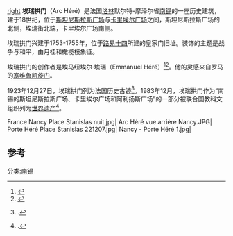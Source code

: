 [[image:Arc_Héré,_Place_Stanislas,_Nancy.jpg|right]]
'''埃瑞拱门'''（Arc Héré）是法国[[洛林|洛林]]默尔特-摩泽尔省[[南锡|南锡]]的一座历史建筑，建于18世纪，位于[[斯坦尼斯拉斯广场|斯坦尼斯拉斯广场]]与[[卡里埃尔广场|卡里埃尔广场]]之间，斯坦尼斯拉斯广场的北侧，埃瑞街北端，卡里埃尔广场南侧。

埃瑞拱门兴建于1753-1755年，位于[[路易十四|路易十四]]所建的皇家门旧址。装饰的主题是战争与和平，由月桂和橄榄枝象征。 

埃瑞拱门的创作者是埃马纽埃尔·埃瑞（Emmanuel Héré）<ref>{{Cite web|title=世界人名翻译大辞典 （上）|url=https://mall.cnki.net/reference/ref_search.aspx?bid=R200807102&inputText=H%C3%A9r%C3%A9%20de%20Corny|access-date=2021-10-29|work=mall.cnki.net|archive-date=2021-10-29|archive-url=https://web.archive.org/web/20211029151000/https://mall.cnki.net/reference/ref_search.aspx?bid=R200807102&inputText=H%C3%A9r%C3%A9%20de%20Corny|dead-url=no}}</ref><ref>{{Cite web |url=http://pagesperso-orange.fr/stanislas/stanislas/stanislas-arc-de-triomphe.htm |title=L'Arc de Triomphe de Nancy ou Porte Héré |accessdate=2016-05-08 |archive-date=2010-02-15 |archive-url=https://web.archive.org/web/20100215220656/http://pagesperso-orange.fr/stanislas/stanislas/stanislas-arc-de-triomphe.htm |dead-url=no }}</ref>。他的灵感来自罗马的[[塞维鲁凯旋门|塞维鲁凯旋门]]。 

1923年12月27日，埃瑞拱门列为法国历史古迹<ref>{{Mérimée|PA00106099|PA00106099 : ensemble|source=non}}.</ref>。1983年12月，埃瑞拱门作为“南锡的斯坦尼斯拉斯广场、卡里埃尔广场和阿利扬斯广场”的一部分被联合国教科文组织列为[[世界遗产|世界遗产]]<ref>{{cite web |url=http://whc.unesco.org/archive/1983/sc-83-conf009-8f.pdf |title=Comité du patrimoine mondial - Septième session ordinaire |year=1984 |editor=UNESCO |access-date=2012年5月1日 |archive-date=2020年7月4日 |archive-url=https://web.archive.org/web/20200704070811/https://whc.unesco.org/archive/1983/sc-83-conf009-8f.pdf |dead-url=no }}.</ref>。

<gallery>
France Nancy Place Stanislas nuit.jpg|
Arc Héré vue arrière Nancy.JPG|
Porte Héré Place Stanislas 221207.jpg|
Nancy - Porte Héré 1.jpg|
</gallery>

== 参考 ==
{{References}}
[[分类:南锡|分类:南锡]]
